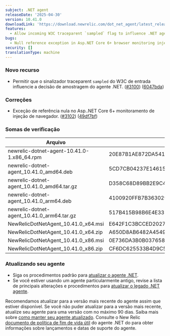 ```yaml
---
subject: .NET agent
releaseDate: '2025-04-30'
version: 10.41.0
downloadLink: 'https://download.newrelic.com/dot_net_agent/latest_release'
features:
  - Allow incoming W3C traceparent `sampled` flag to influence .NET agent sampling decision.
bugs:
  - Null reference exception in Asp.NET Core 6+ browser monitoring injection.
security: []
translationType: machine
---
```


### Novo recurso

* Permitir que o sinalizador traceparent `sampled` do W3C de entrada influencie a decisão de amostragem do agente .NET. ([#3100](https://github.com/newrelic/newrelic-dotnet-agent/issues/3100)) ([6047bda](https://github.com/newrelic/newrelic-dotnet-agent/commit/6047bda423e7d6a8c0d639142584c3651618f4a5))

### Correções

* Exceção de referência nula no Asp..NET Core 6+ monitoramento de injeção de navegador. ([#3102](https://github.com/newrelic/newrelic-dotnet-agent/issues/3102)) ([49df7bf](https://github.com/newrelic/newrelic-dotnet-agent/commit/49df7bfb75fbccc5961cc59a597b2e92f371982c))

### Somas de verificação

| Arquivo                                      | SHA - 256 aplica hash                                            |
| -------------------------------------------- | ---------------------------------------------------------------- |
| newrelic-dotnet-agent-10.41.0-1.x86\_64.rpm  | 20E87B1AE872DA5418FF20C6F63C516CEBC4CB3789335092E457333E7DB6034B |
| newrelic-dotnet-agent\_10.41.0\_amd64.deb    | 5CD7CB04237E14615DEDADCAA233E10E7668365D7857576C53815D2D77CA782B |
| newrelic-dotnet-agent\_10.41.0\_amd64.tar.gz | D358C68D89BB2E9C453311CF2ACA91947B8152459F7CB5BB735D76D9039A896A |
| newrelic-dotnet-agent\_10.41.0\_arm64.deb    | 4100920FFB7B363029EF26F8F5317A333FAC80B57BB6CB41E8032C532184A360 |
| newrelic-dotnet-agent\_10.41.0\_arm64.tar.gz | 517B415B98B6E4E3370AAB4EB3D225169FCD8E1B51159E259DEDDA010328D374 |
| NewRelicDotNetAgent\_10.41.0\_x64.msi        | E642F1C3BCCED20270E7B550B4EE720B6EC3D599BA93A979BB30BDA5C49E801D |
| NewRelicDotNetAgent\_10.41.0\_x64.zip        | A650D8AB6482A4549EA4FE205CB87610B8225A8AA093A75180CEA403DEC2B858 |
| NewRelicDotNetAgent\_10.41.0\_x86.msi        | 0E736DA3B0B0376581E40ED88C958B4597E1B3A22F64ACFB0CAB5E4BA3DF5143 |
| NewRelicDotNetAgent\_10.41.0\_x86.zip        | CF6DC625533B4D9C55DCADF66DDAA7A7C098F7B50C17CA785A57D77CE69CEBDF |

### Atualizando seu agente

* Siga os procedimentos padrão para [atualizar o agente .NET](/docs/agents/net-agent/installation-configuration/update-net-agent).
* Se você estiver usando um agente particularmente antigo, revise a lista de principais alterações e procedimentos para [atualizar o legado .NET agente](/docs/apm/agents/net-agent/installation/update-net-agent/#updating_older_net).

Recomendamos atualizar para a versão mais recente do agente assim que estiver disponível. Se você não puder atualizar para a versão mais recente, atualize seu agente para uma versão com no máximo 90 dias. Saiba mais sobre [como manter seu agente atualizado](/docs/new-relic-solutions/new-relic-one/install-configure/update-new-relic-agent). Consulte o New Relic [documento de política de fim de vida útil](/docs/apm/agents/net-agent/getting-started/net-agent-eol-policy) do agente .NET do para obter informações sobre lançamentos e datas de suporte do agente.